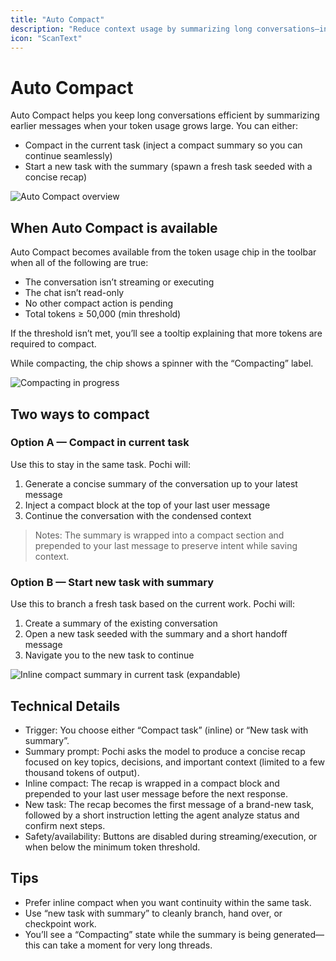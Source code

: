 ```yaml
---
title: "Auto Compact"
description: "Reduce context usage by summarizing long conversations—inline or into a new task"
icon: "ScanText"
---
```


# Auto Compact

Auto Compact helps you keep long conversations efficient by summarizing earlier messages when your token usage grows large. You can either:

- Compact in the current task (inject a compact summary so you can continue seamlessly)
- Start a new task with the summary (spawn a fresh task seeded with a concise recap)

![Auto Compact overview](../assets/images/auto-compact.png)

## When Auto Compact is available

Auto Compact becomes available from the token usage chip in the toolbar when all of the following are true:

- The conversation isn’t streaming or executing
- The chat isn’t read-only
- No other compact action is pending
- Total tokens ≥ 50,000 (min threshold)

If the threshold isn’t met, you’ll see a tooltip explaining that more tokens are required to compact.

While compacting, the chip shows a spinner with the “Compacting” label.

![Compacting in progress](../assets/images/auto-compacting.png)

## Two ways to compact

### Option A — Compact in current task

Use this to stay in the same task. Pochi will:

1. Generate a concise summary of the conversation up to your latest message
2. Inject a compact block at the top of your last user message
3. Continue the conversation with the condensed context

> Notes: The summary is wrapped into a compact section and prepended to your last message to preserve intent while saving context.

### Option B — Start new task with summary

Use this to branch a fresh task based on the current work. Pochi will:

1. Create a summary of the existing conversation
2. Open a new task seeded with the summary and a short handoff message
3. Navigate you to the new task to continue

![Inline compact summary in current task (expandable)](../assets/images/auto-compact-with-new-task-summery.png)

## Technical Details

- Trigger: You choose either “Compact task” (inline) or “New task with summary”.
- Summary prompt: Pochi asks the model to produce a concise recap focused on key topics, decisions, and important context (limited to a few thousand tokens of output).
- Inline compact: The recap is wrapped in a compact block and prepended to your last user message before the next response.
- New task: The recap becomes the first message of a brand-new task, followed by a short instruction letting the agent analyze status and confirm next steps.
- Safety/availability: Buttons are disabled during streaming/execution, or when below the minimum token threshold.

## Tips

- Prefer inline compact when you want continuity within the same task.
- Use “new task with summary” to cleanly branch, hand over, or checkpoint work.
- You’ll see a “Compacting” state while the summary is being generated—this can take a moment for very long threads.
